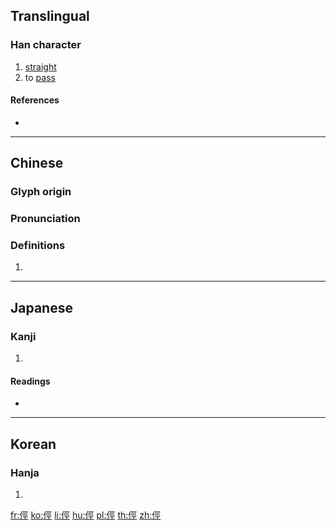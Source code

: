 {{character info/new}}
==Translingual==

===Han character===
{{Han char|rn=9|rad=人|as=07|sn=9|four=21211|canj=OMVM|ids=⿰亻巠}}

# [[straight]]
# to [[pass]]

====References====
* {{Han ref|kx=0104.270|dkj=00685|dj=0221.110|hdz=10158.110|uh=4FD3|ud=20435|bh=CDDF|bd=52703}}

----

==Chinese==
{{zh-forms}}

===Glyph origin===
{{Han etym}}

===Pronunciation===
{{zh-pron
|m=jìng
|c=ging3
|mc=y
|oc=y
|ma=
|cat=a,v
}}

===Definitions===
{{zh-hanzi}}

# {{rfdef|lang=zh}}

----

==Japanese==

===Kanji===
{{ja-kanji|grade=|rs=人07}}

# {{defn|lang=ja|sort=人07}}

====Readings====
* {{ja-readings|on=[[がう]] (gau), [[きゃう]] (kyau), [[げん]] (gen), [[げい]] (gei)|kun=[[いそぐ]] (isogu), [[わぎ]] (wagi), [[なほい]] (nahoi), [[かたい]] (katai)}}

----

==Korean==

===Hanja===
{{ko-hanja|hangeul=경|rv=gyeong|mr=kyŏng}}

# {{defn|lang=ko|sort=人07}}

[[fr:俓]]
[[ko:俓]]
[[li:俓]]
[[hu:俓]]
[[pl:俓]]
[[th:俓]]
[[zh:俓]]